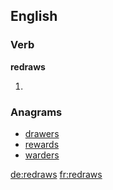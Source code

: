 ==English==

===Verb===
'''redraws'''

# {{en-third-person singular of|redraw}}

===Anagrams===
* [[drawers#English|drawers]]
* [[rewards#English|rewards]]
* [[warders#English|warders]]

[[de:redraws]]
[[fr:redraws]]